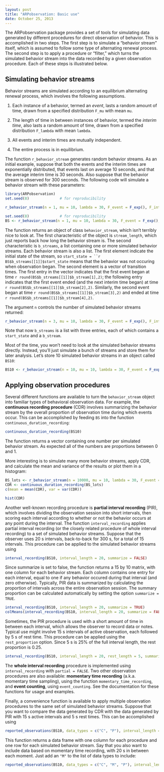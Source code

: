 ```yaml
---
layout: post
title: "ARPobservation: Basic use"
date: October 25, 2013
---
```


The ARPobservation package provides a set of tools for simulating data generated by different procedures for direct observation of behavior. This is accomplished in two steps. The first step is to simulate a "behavior stream" itself, which is assumed to follow some type of alternating renewal process. The second step is to apply a procedure or "filter," which turns the simulated behavior stream into the data recorded by a given observation procedure. Each of these steps is illustrated below. 

## Simulating behavior streams

Behavior streams are simulated according to an equilibrium alternating renewal process, which involves the following assumptions.

1. Each instance of a behavior, termed an *event*, lasts a random amount of time, drawn from a specified distribution `F_mu` with mean `mu`. 

2. The length of time in between instances of behavior, termed the *interim time*, also lasts a random amount of time, drawn from a specified distribution `F_lambda` with mean `lambda`. 

3. All events and interim times are mutually independent.

4. The entire process is in equilibrium.

The function `r_behavior_stream` generates random behavior streams. As an initial example, suppose that both the events and the interim times are exponentially distributed, that events last on average 10 seconds, and that the average interim time is 30 seconds. Also suppose that the behavior stream is observed for 300 seconds. The following code will simulate a behavior stream with these parameters:

```r
library(ARPobservation)
set.seed(8)              # for reproducibility

r_behavior_stream(n = 1, mu = 10, lambda = 30, F_event = F_exp(), F_interim = F_exp(), stream_length = 300)
```
```r
set.seed(8)              # for reproducibility
BS <- r_behavior_stream(n = 1, mu = 10, lambda = 30, F_event = F_exp(), F_interim = F_exp(), stream_length = 300)
```

The function returns an object of class `behavior_stream`, which isn't terribly nice to look at. The first characteristic of the object is `stream_length`, which just reports back how long the behavior stream is. The second characteristic is `b_streams`, a list containing one or more simulated behavior streams. Each behavior stream is also a list. The first element indicate the initial state of the stream, so `start_state = ``r BS$b_streams[[1]]$start_state` means that the behavior was not occuring when observation began. The second element is a vector of transition times. The first entry in the vector indicates that the first event began at time `r round(BS$b_streams[[1]]$b_stream[1],2)`; the following entry indicates that the first event ended (and the next interim time began) at time `r round(BS$b_streams[[1]]$b_stream[2],2)`. Similarly, the second event began at time `r round(BS$b_streams[[1]]$b_stream[3],2)` and ended at time `r round(BS$b_streams[[1]]$b_stream[4],2)`.

The argument `n` controls the number of simulated behavior streams returned:
```r
r_behavior_stream(n = 3, mu = 10, lambda = 30, F_event = F_exp(), F_interim = F_exp(), stream_length = 300)
```
Note that now `b_streams` is a list with three entries, each of which contains a `start_state` and a `b_stream`. 

Most of the time, you won't need to look at the simulated behavior streams directly. Instead, you'll just simulate a bunch of streams and store them for later analysis. Let's store 10 simulated behavior streams in an object called `BS10`:
```r
BS10 <- r_behavior_stream(n = 10, mu = 10, lambda = 30, F_event = F_exp(), F_interim = F_exp(), stream_length = 300)
```


## Applying observation procedures

Several different functions are available to turn the `behavior_stream` object into familiar types of behavioral observation data. For example, the **continuous recording procedure** (CDR) involves summarizing the behavior stream by the overall proportion of observation time during which events occur. This can be accomplished by feeding `BS` into the function `continuous_duration_recording`:
```r
continuous_duration_recording(BS10)
```
The function returns a vector containing one number per simulated behavior stream. As expected all of the numbers are proportions between 0 and 1.

More interesting is to simulate many more behavior streams, apply CDR, and calculate the mean and variance of the results or plot them in a histogram:
```r
BS_lots <- r_behavior_stream(n = 10000, mu = 10, lambda = 30, F_event = F_exp(), F_interim = F_exp(), stream_length = 300)
CDR <- continuous_duration_recording(BS_lots)
c(mean = mean(CDR), var = var(CDR))
```
```r
hist(CDR)
```

Another well-known recording procedure is **partial interval recording** (PIR), which involves dividing the observation session into short intervals, then scoring each interval according to whether or not the behavior occurs at any point during the interval. The function `interval_recording` applies partial interval recording (or the closely related procedure of whole interval recording) to a set of simulated behavior streams. Suppose that the observer uses 20 s intervals, back-to-back for 300 s, for a total of 15 intervals. This procedure can be applied to the simulated behavior streams using 
```r
interval_recording(BS10, interval_length = 20, summarize = FALSE)
```
Since summarize is set to false, the function returns a 15 by 10 matrix, with one column for each behavior stream. Each column contains one entry for each interval, equal to one if any behavior occured during that interval (and zero otherwise). Typically, PIR data is summarized by calculating the proportion of intervals across the entire observation session. The summary proportion can be calculated automatically by setting the option `summarize = TRUE`. 
```r
interval_recording(BS10, interval_length = 20, summarize = TRUE)
colMeans(interval_recording(BS10, interval_length = 20, summarize = FALSE)) # compare to summarized results
```

Sometimes, the PIR procedure is used with a short amount of time in between each interval, which allows the observer to record data or notes. Typical use might involve 15 s intervals of active observation, each followed by 5 s of rest time. This procedure can be applied using the `rest_proportion` option. Since 5 s is 25% of the full interval length, the rest proportion is 0.25. 
```r
interval_recording(BS10, interval_length = 20, rest_length = 5, summarize = TRUE)
```
The **whole interval recording** procedure is implemented using `interval_recording` with `partial = FALSE`. Two other observation procedures are also available: **momentary time recording** (a.k.a. momentary time sampling), using the function `momentary_time_recording`, and **event counting**, using `event_counting`. See the documentation for these functions for usage and examples. 

Finally, a convenience function is available to apply multiple observation procedures to the same set of simulated behavior streams. Suppose that you want to compare the data generated by CDR with the data generated by PIR with 15 s active intervals and 5 s rest times. This can be accomplished using 
```r
reported_observations(BS10, data_types = c("C", "P"), interval_length = 20, rest_length = 5)
```
This function returns a data frame with one column for each procedure and one row for each simulated behavior stream. Say that you also want to include data based on momentary time recording, with 20 s in between each moment. Just add an `"M"` to the list of data types to include:
```r
reported_observations(BS10, data_types = c("C", "M", "P"), interval_length = 20, rest_length = 5)
```
